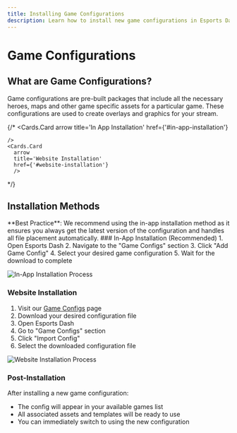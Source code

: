 ```yaml
---
title: Installing Game Configurations
description: Learn how to install new game configurations in Esports Dash
---
```


# Game Configurations


## What are Game Configurations?

Game configurations are pre-built packages that include all the necessary heroes, maps and other game specific assets for a particular game. These configurations are used to create overlays and graphics for your stream.


  {/* <Cards>
    <Cards.Card 
      arrow 
      title='In App Installation'
      href={'#in-app-installation'}

    />
    <Cards.Card 
      arrow 
      title='Website Installation'
      href={'#website-installation'}
      />
  </Cards> */}

## Installation Methods

<Callout type="info">
  **Best Practice**: We recommend using the in-app installation method as it ensures you always get the latest version of the configuration and handles all file placement automatically.
</Callout>

<Steps>
### In-App Installation (Recommended)
1. Open Esports Dash
2. Navigate to the "Game Configs" section
3. Click "Add Game Config"
4. Select your desired game configuration
5. Wait for the download to complete

![In-App Installation Process](https://esportsdash.com/images/faq/install-game-config-app.gif)

### Website Installation
1. Visit our [Game Configs](https://esportsdash.com/asset-explorer) page
2. Download your desired configuration file
3. Open Esports Dash
4. Go to "Game Configs" section
5. Click "Import Config"
6. Select the downloaded configuration file

![Website Installation Process](https://esportsdash.com/images/faq/install-game-config-website.gif)

### Post-Installation
After installing a new game configuration:
- The config will appear in your available games list
- All associated assets and templates will be ready to use
- You can immediately switch to using the new configuration
</Steps>


